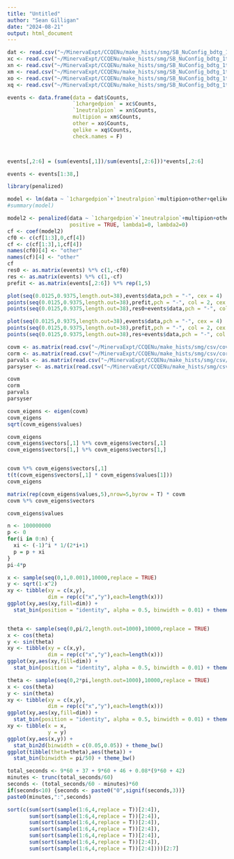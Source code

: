```yaml
---
title: "Untitled"
author: "Sean Gilligan"
date: "2024-08-21"
output: html_document
---
```


```r
dat <- read.csv("~/MinervaExpt/CCQENu/make_hists/smg/SB_NuConfig_bdtg_1track_sys_1/1track/bdtgQELike/bdtgQELike_1track_data_reconstructed_1d.csv")
xc <- read.csv("~/MinervaExpt/CCQENu/make_hists/smg/SB_NuConfig_bdtg_1track_sys_1/1track/bdtgQELike/bdtgQELike_1track_1chargedpion_reconstructed_1d.csv")
xn <- read.csv("~/MinervaExpt/CCQENu/make_hists/smg/SB_NuConfig_bdtg_1track_sys_1/1track/bdtgQELike/bdtgQELike_1track_1neutralpion_reconstructed_1d.csv")
xm <- read.csv("~/MinervaExpt/CCQENu/make_hists/smg/SB_NuConfig_bdtg_1track_sys_1/1track/bdtgQELike/bdtgQELike_1track_multipion_reconstructed_1d.csv")
xo <- read.csv("~/MinervaExpt/CCQENu/make_hists/smg/SB_NuConfig_bdtg_1track_sys_1/1track/bdtgQELike/bdtgQELike_1track_other_reconstructed_1d.csv")
xq <- read.csv("~/MinervaExpt/CCQENu/make_hists/smg/SB_NuConfig_bdtg_1track_sys_1/1track/bdtgQELike/bdtgQELike_1track_qelike_reconstructed_1d.csv")

events <- data.frame(data = dat$Counts,
                     `1chargedpion` = xc$Counts,
                     `1neutralpion` = xn$Counts,
                     multipion = xm$Counts,
                     other = xo$Counts,
                     qelike = xq$Counts,
                     check.names = F)



events[,2:6] = (sum(events[,1])/sum(events[,2:6]))*events[,2:6]

events <- events[1:38,]

library(penalized)

model <- lm(data ~ `1chargedpion`+`1neutralpion`+multipion+other+qelike+0, events)
#summary(model)

model2 <- penalized(data ~ `1chargedpion`+`1neutralpion`+multipion+other+qelike, unpenalized = ~0, data = events, 
                    positive = TRUE, lambda1=0, lambda2=0)
cf <- coef(model2)
cf0 <- c(cf[1:3],0,cf[4])
cf <- c(cf[1:3],1,cf[4])
names(cf0)[4] <- "other"
names(cf)[4] <- "other"
cf
res0 <- as.matrix(events) %*% c(1,-cf0)
res <- as.matrix(events) %*% c(1,-cf)
prefit <- as.matrix(events[,2:6]) %*% rep(1,5)

plot(seq(0.0125,0.9375,length.out=38),events$data,pch = "-", cex = 4)
points(seq(0.0125,0.9375,length.out=38),prefit,pch = "-", col = 2, cex = 3)
points(seq(0.0125,0.9375,length.out=38),res0+events$data,pch = "-", col = 4, cex = 3)

plot(seq(0.0125,0.9375,length.out=38),events$data,pch = "-", cex = 4)
points(seq(0.0125,0.9375,length.out=38),prefit,pch = "-", col = 2, cex = 3)
points(seq(0.0125,0.9375,length.out=38),res+events$data,pch = "-", col = 4, cex = 3)


```

```r
covm <- as.matrix(read.csv("~/MinervaExpt/CCQENu/make_hists/smg/csv/covariance_values_2d.csv",header = F))
corm <- as.matrix(read.csv("~/MinervaExpt/CCQENu/make_hists/smg/csv/correlation_values_2d.csv",header = F))
parvals <- as.matrix(read.csv("~/MinervaExpt/CCQENu/make_hists/smg/csv/parameters_values_1d.csv",header = F))
parsyser <- as.matrix(read.csv("~/MinervaExpt/CCQENu/make_hists/smg/csv/parameters_syserrors_1d.csv",header = F))

covm
corm
parvals
parsyser

covm_eigens <- eigen(covm)
covm_eigens
sqrt(covm_eigens$values)

covm_eigens
covm_eigens$vectors[,1] %*% covm_eigens$vectors[,1]
covm_eigens$vectors[1,] %*% covm_eigens$vectors[1,]


covm %*% covm_eigens$vectors[,1]
t(t(covm_eigens$vectors[,1] * covm_eigens$values[1]))
covm_eigens

matrix(rep(covm_eigens$values,5),nrow=5,byrow = T) * covm
covm %*% covm_eigens$vectors

covm_eigens$values

```










```r
n <- 100000000
p <- 0
for(i in 0:n) {
  xi <- (-1)^i * 1/(2*i+1)
  p = p + xi
}
pi-4*p
```

```r
x <- sample(seq(0,1,0.001),10000,replace = TRUE)
y <- sqrt(1-x^2)
xy <- tibble(xy = c(x,y),
             dim = rep(c("x","y"),each=length(x)))
ggplot(xy,aes(xy,fill=dim)) +
  stat_bin(position = "identity", alpha = 0.5, binwidth = 0.01) + theme_bw()


theta <- sample(seq(0,pi/2,length.out=1000),10000,replace = TRUE)
x <- cos(theta)
y <- sin(theta)
xy <- tibble(xy = c(x,y),
             dim = rep(c("x","y"),each=length(x)))
ggplot(xy,aes(xy,fill=dim)) +
  stat_bin(position = "identity", alpha = 0.5, binwidth = 0.01) + theme_bw()

theta <- sample(seq(0,2*pi,length.out=1000),10000,replace = TRUE)
x <- cos(theta)
y <- sin(theta)
xy <- tibble(xy = c(x,y),
             dim = rep(c("x","y"),each=length(x)))
ggplot(xy,aes(xy,fill=dim)) +
  stat_bin(position = "identity", alpha = 0.5, binwidth = 0.01) + theme_bw()
xy <- tibble(x = x,
             y = y)
ggplot(xy,aes(x,y)) +
  stat_bin2d(binwidth = c(0.05,0.05)) + theme_bw()
ggplot(tibble(theta=theta),aes(theta)) +
  stat_bin(binwidth = pi/50) + theme_bw()
```
```r
total_seconds <- 9*60 + 37 + 9*60 + 46 + 0.08*(9*60 + 42)
minutes <- trunc(total_seconds/60)
seconds <- (total_seconds/60 - minutes)*60
if(seconds<10) {seconds <- paste0("0",signif(seconds,3))}
paste0(minutes,":",seconds)
```


```r
sort(c(sum(sort(sample(1:6,4,replace = T))[2:4]),
       sum(sort(sample(1:6,4,replace = T))[2:4]),
       sum(sort(sample(1:6,4,replace = T))[2:4]),
       sum(sort(sample(1:6,4,replace = T))[2:4]),
       sum(sort(sample(1:6,4,replace = T))[2:4]),
       sum(sort(sample(1:6,4,replace = T))[2:4]),
       sum(sort(sample(1:6,4,replace = T))[2:4])))[2:7]
```